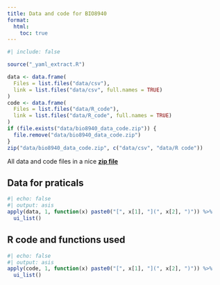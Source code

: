 ```yaml
---
title: Data and code for BIO8940
format:
  html:
    toc: true
---
```



```r
#| include: false

source("_yaml_extract.R")

data <- data.frame(
  Files = list.files("data/csv"),
  link = list.files("data/csv", full.names = TRUE)
)
code <- data.frame(
  Files = list.files("data/R_code"),
  link = list.files("data/R_code", full.names = TRUE)
)
if (file.exists("data/bio8940_data_code.zip")) {
  file.remove("data/bio8940_data_code.zip")
}
zip("data/bio8940_data_code.zip", c("data/csv", "data/R code"))
```


All data and code files in a nice [**zip file**](data/bio8940_data_code.zip)

## Data for praticals

```r
#| echo: false
#| output: asis
apply(data, 1, function(x) paste0("[", x[1], "](", x[2], ")")) %>%
  ui_list()
```

## R code and functions used

```r
#| echo: false
#| output: asis
apply(code, 1, function(x) paste0("[", x[1], "](", x[2], ")")) %>%
  ui_list()
```

